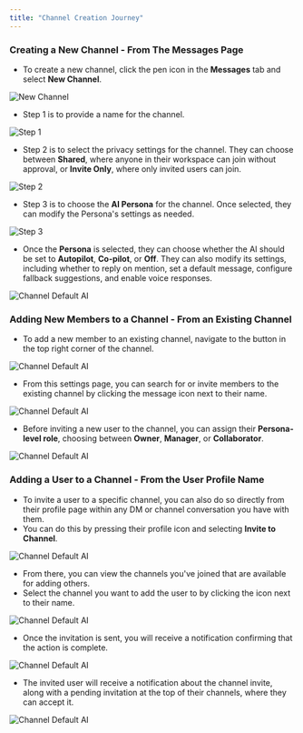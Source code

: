 ```yaml
---
title: "Channel Creation Journey"
---
```


### Creating a New Channel - From The Messages Page

- To create a new channel, click the pen icon in the **Messages** tab and select **New Channel**.

![New Channel](/images/channel1.png)

- Step 1 is to provide a name for the channel.

![Step 1](/images/channel2.png)

- Step 2 is to select the privacy settings for the channel. They can choose between **Shared**, where anyone in their workspace can join without approval, or **Invite Only**, where only invited users can join.

![Step 2](/images/channel3.png)

- Step 3 is to choose the **AI Persona** for the channel. Once selected, they can modify the Persona's settings as needed.

![Step 3](/images/channel4.png)

- Once the **Persona** is selected, they can choose whether the AI should be set to **Autopilot**, **Co-pilot**, or **Off**. They can also modify its settings, including whether to reply on mention, set a default message, configure fallback suggestions, and enable voice responses.

![Channel Default AI](/images/channel5.png)

### Adding New Members to a Channel - From an Existing Channel

- To add a new member to an existing channel, navigate to the button in the top right corner of the channel.

![Channel Default AI](/images/channel55.png)

- From this settings page, you can search for or invite members to the existing channel by clicking the message icon next to their name.

![Channel Default AI](/images/channel7.png)

- Before inviting a new user to the channel, you can assign their **Persona-level role**, choosing between **Owner**, **Manager**, or **Collaborator**.

![Channel Default AI](/images/channel8.png)


### Adding a User to a Channel - From the User Profile Name

- To invite a user to a specific channel, you can also do so directly from their profile page within any DM or channel conversation you have with them.
- You can do this by pressing their profile icon and selecting **Invite to Channel**.

![Channel Default AI](/images/channel9.png)

- From there, you can view the channels you've joined that are available for adding others.
- Select the channel you want to add the user to by clicking the icon next to their name.

![Channel Default AI](/images/channel10.png)

- Once the invitation is sent, you will receive a notification confirming that the action is complete.

![Channel Default AI](/images/channel11.png)

- The invited user will receive a notification about the channel invite, along with a pending invitation at the top of their channels, where they can accept it.

![Channel Default AI](/images/channel12.png)


